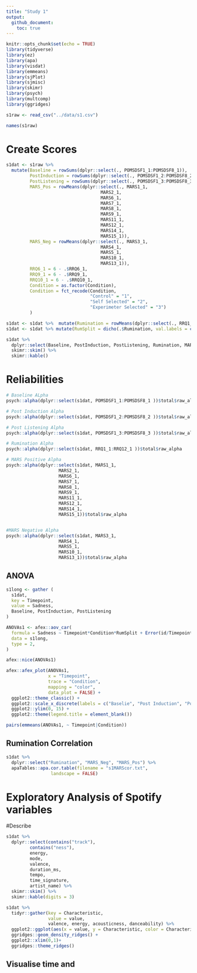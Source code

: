 ```yaml
---
title: "Study 1"
output:
  github_document:
    toc: true
---
```


```r
knitr::opts_chunk$set(echo = TRUE)
library(tidyverse)
library(ez)
library(apa)
library(visdat)
library(emmeans)
library(sjPlot)
library(sjmisc)
library(skimr)
library(psych)
library(multcomp)
library(ggridges)
```

```r
s1raw <- read_csv("../data/s1.csv") 

names(s1raw)
```

# Create Scores 

```r
s1dat <- s1raw %>% 
  mutate(Baseline = rowSums(dplyr::select(., POMSDSF1_1:POMSDSF8_1)),
         PostInduction = rowSums(dplyr::select(., POMSDSF1_2:POMSDSF8_2)),
         PostListening = rowSums(dplyr::select(., POMSDSF1_3:POMSDSF8_3)),
         MARS_Pos = rowMeans(dplyr::select(., MARS1_1,
                                    MARS2_1,
                                    MARS6_1,
                                    MARS7_1, 
                                    MARS8_1,
                                    MARS9_1,
                                    MARS11_1,
                                    MARS12_1,
                                    MARS14_1,
                                    MARS15_1)),
         MARS_Neg = rowMeans(dplyr::select(., MARS3_1,
                                    MARS4_1,
                                    MARS5_1,
                                    MARS10_1,
                                    MARS13_1)),
         RRQ6_1 = 6 - .$RRQ6_1,
         RRQ9_1 = 6 - .$RRQ9_1,
         RRQ10_1 = 6 - .$RRQ10_1, 
         Condition = as.factor(Condition),
         Condition = fct_recode(Condition, 
                                "Control" = "1", 
                                "Self Selected" = "2",
                                "Experimeter Selected" = "3")
         ) 

s1dat <- s1dat %>%  mutate(Rumination = rowMeans(dplyr::select(., RRQ1_1:RRQ12_1)))
s1dat <- s1dat %>% mutate(RumSplit = dicho(.$Rumination, val.labels = c("Low Rumiantion", "High Rumination")))

s1dat %>% 
  dplyr::select(Baseline, PostInduction, PostListening, Rumination, MARS_Pos, MARS_Neg) %>%
  skimr::skim() %>% 
  skimr::kable()

```

# Reliabilities 
```r
# Baseline ALpha 
psych::alpha(dplyr::select(s1dat, POMSDSF1_1:POMSDSF8_1 ))$total$raw_alpha

# Post Induction Alpha
psych::alpha(dplyr::select(s1dat, POMSDSF1_2:POMSDSF8_2 ))$total$raw_alpha

# Post Listening Alpha 
psych::alpha(dplyr::select(s1dat, POMSDSF1_3:POMSDSF8_3 ))$total$raw_alpha

# Rumination Alpha 
psych::alpha(dplyr::select(s1dat, RRQ1_1:RRQ12_1 ))$total$raw_alpha

# MARS Positive Alpha 
psych::alpha(dplyr::select(s1dat, MARS1_1,
                    MARS2_1,
                    MARS6_1,
                    MARS7_1, 
                    MARS8_1,
                    MARS9_1,
                    MARS11_1,
                    MARS12_1,
                    MARS14_1,
                    MARS15_1))$total$raw_alpha


#MARS Negative Alpha 
psych::alpha(dplyr::select(s1dat, MARS3_1,
                    MARS4_1,
                    MARS5_1,
                    MARS10_1,
                    MARS13_1))$total$raw_alpha

```


## ANOVA 

```r
s1long <- gather (
  s1dat,
  key = Timepoint,
  value = Sadness,
  Baseline, PostInduction, PostListening
)

ANOVAs1 <- afex::aov_car(
  formula = Sadness ~ Timepoint*Condition*RumSplit + Error(id/Timepoint),
  data = s1long,
  type = 2,
)

afex::nice(ANOVAs1)

afex::afex_plot(ANOVAs1,
                x = "Timepoint",
                trace = "Condition", 
                mapping = "color",
                data_plot = FALSE) +
  ggplot2::theme_classic() + 
  ggplot2::scale_x_discrete(labels = c("Baselie", "Post Induction", "Post Listening")) +
  ggplot2::ylim(0, 15) +
  ggplot2::theme(legend.title = element_blank())

pairs(emmeans(ANOVAs1, ~ Timepoint|Condition))

```

## Rumination Correlation 
```r
s1dat %>% 
  dplyr::select("Rumination", "MARS_Neg", "MARS_Pos") %>% 
  apaTables::apa.cor.table(filename = "s1MARScor.txt",
                 landscape = FALSE)
```

# Exploratory Analysis of Spotify variables 

#Describe
```r
s1dat %>% 
  dplyr::select(contains("track"),
         contains("ness"),
         energy,
         mode,
         valence,
         duration_ms,
         tempo,
         time_signature,
         artist_name) %>% 
  skimr::skim() %>% 
  skimr::kable(digits = 3)

s1dat %>% 
  tidyr::gather(key = Characteristic,
                value = value,
                valence, energy, acousticness, danceability) %>% 
  ggplot2::ggplot(aes(x = value, y = Characteristic, color = Characteristic, fill = Characteristic)) + 
  ggridges::geom_density_ridges() + 
  ggplot2::xlim(0,1)+
  ggridges::theme_ridges()

```

## Visualise time and 